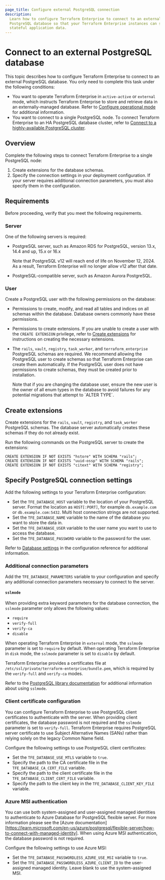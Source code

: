 ```yaml
---
page_title: Configure external PostgreSQL connection
description:
  Learn how to configure Terraform Enterprise to connect to an external
  PostgreSQL database so that your Terraform Enterprise instances can store
  stateful application data.
---
```


# Connect to an external PostgreSQL database

This topic describes how to configure Terraform Enterprise to connect to an
external PostgreSQL database. You only need to complete this task under the following conditions:

- You want to operate Terraform Enterprise in `active-active` or `external` mode, which instructs
Terraform Enterprise to store and retrieve data in an externally-managed database. Refer to
[Configure operational mode](/terraform/enterprise/deploy/configuration/storage/configure-mode)
for additional information.
- You want to connect to a single PostgreSQL node. To connect Terraform Enterprise to an HA PostgreSQL database cluster, refer to [Connect to a highly-available PostgreSQL cluster](/terraform/enterprise/deploy/configuration/storage/connect-database/postgres-cluster). 

## Overview

Complete the following steps to connect Terraform Enterprise to a single PostgreSQL node: 

1. Create extensions for the database schemas.
1. Specify the connection settings in your deployment configuration. If your
   server requires additional connection parameters, you must also specify them
   in the configuration.

## Requirements

Before proceeding, verify that you meet the following requirements.

### Server

One of the following servers is required:

- PostgreSQL server, such as Amazon RDS for PostgreSQL, version 13.x, 14.4
  and up, 15.x or 16.x

  <Note>
  Note that PostgreSQL v12 will reach end of life on November 12, 2024. As a
  result, Terraform Enterprise will no longer allow v12 after that date.
  </Note>

- PostgreSQL-compatible server, such as Amazon Aurora PostgreSQL.

### User

Create a PostgreSQL user with the following permissions on the database:

- Permissions to create, modify, and read all tables and indices on all schemas
  within the database. Database owners commonly have these permissions.
- Permissions to create extensions. If you are unable to create a user with the
  `CREATE EXTENSION` privilege, refer to [Create extensions](#create-extensions)
  for instructions on creating the necessary extensions.
- The `rails`, `vault`, `registry`, `task_worker`, and `terraform_enterprise` PostgreSQL schemas are required. We recommend allowing the PostgreSQL user to create schemas so that Terraform Enterprise can create them automatically. If the PostgreSQL user does not have permissions to create schemas, they must be created prior to installation.

  <Note>
  Note that if you are changing the database user, ensure the new user is the owner of all
  enum types in the database to avoid failures for any potential migrations that
  attempt to `ALTER TYPE`.
  </Note>

## Create extensions

Create extensions for the `rails`, `vault`, `registry`, and `task_worker`
PostgreSQL schemas. The database server automatically creates these schemas if
they do not already exist.

Run the following commands on the PostgreSQL server to create the extensions:

```shell-session
CREATE EXTENSION IF NOT EXISTS "hstore" WITH SCHEMA "rails";
CREATE EXTENSION IF NOT EXISTS "uuid-ossp" WITH SCHEMA "rails";
CREATE EXTENSION IF NOT EXISTS "citext" WITH SCHEMA "registry";
```

## Specify PostgreSQL connection settings

Add the following settings to your Terraform Enterprise configuration:

- Set the `TFE_DATABASE_HOST` variable to the location of your PostgreSQL
  server. Format the location as `HOST[:PORT]`, for example `db.example.com` or
  `db.example.com:5432`. Multi host connection strings are not supported.
- Set the `TFE_DATABASE_NAME` variable to the name of the database you want to
  store the data in.
- Set the `TFE_DATABASE_USER` variable to the user name you want to use to
  access the database.
- Set the `TFE_DATABASE_PASSWORD` variable to the password for the user.

Refer to
[Database settings](/terraform/enterprise/deploy/reference/configuration#database-settings)
in the configuration reference for additional information.

### Additional connection parameters

Add the `TFE_DATABASE_PARAMETERS` variable to your configuration and specify any
additional connection parameters necessary to connect to the server.

#### `sslmode`

When providing extra keyword parameters for the database connection, the
`sslmode` parameter only allows the following values:

- `require`
- `verify-full`
- `verify-ca`
- `disable`

When operating Terraform Enterprise in `external` mode, the `sslmode` parameter
is set to `require` by default. When operating Terraform Enterprise in `disk`
mode, the `sslmode` parameter is set to `disable` by default.

Terraform Enterprise provides a certificates file at
`/etc/ssl/private/terraform-enterprise/bundle.pem`, which is required by the
`verify-full` and `verify-ca` modes.

Refer to the
[PostgreSQL library documentation](https://www.postgresql.org/docs/12/libpq-ssl.html)
for additional information about using `sslmode`.

### Client certificate configuration

You can configure Terraform Enterprise to use PostgreSQL client certificates to authenticate with the server. When providing client certificates, the database password is not required and the `sslmode` parameter is set to `verify-full`. 
Terraform Enterprise requires PostgreSQL server certificate to use Subject Alternative Names (SANs) rather than relying solely on the legacy Common Name field.

Configure the following settings to use PostgreSQL client certificates: 

- Set the `TFE_DATABASE_USE_MTLS` variable to `true`.
- Specify the path to the CA certificate file in the `TFE_DATABASE_CA_CERT_FILE` variable.
- Specify the path to the client certificate file in the `TFE_DATABASE_CLIENT_CERT_FILE` variable.
- Specify the path to the client key in the `TFE_DATABASE_CLIENT_KEY_FILE` variable.

### Azure MSI authentication

You can use both system-assigned and user-assigned managed identities to authenticate to Azure Database for PostgreSQL flexible server.
For more information please see the [Azure documentation][https://learn.microsoft.com/en-us/azure/postgresql/flexible-server/how-to-connect-with-managed-identity].
When using Azure MSI authentication, the database password is not required.

Configure the following settings to use Azure MSI:

- Set the `TFE_DATABASE_PASSWORDLESS_AZURE_USE_MSI` variable to `true`.
- Set the `TFE_DATABASE_PASSWORDLESS_AZURE_CLIENT_ID` to the user-assigned managed identity. Leave blank to use the system-assigned MSI.

